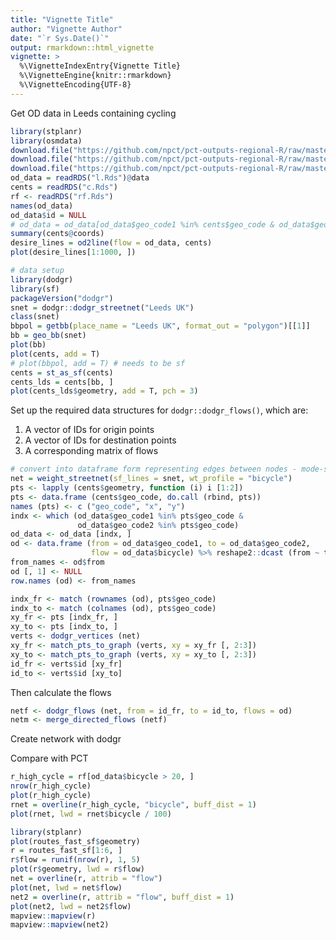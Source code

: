 ```yaml
---
title: "Vignette Title"
author: "Vignette Author"
date: "`r Sys.Date()`"
output: rmarkdown::html_vignette
vignette: >
  %\VignetteIndexEntry{Vignette Title}
  %\VignetteEngine{knitr::rmarkdown}
  %\VignetteEncoding{UTF-8}
---
```


Get OD data in Leeds containing cycling

```r
library(stplanr)
library(osmdata)
download.file("https://github.com/npct/pct-outputs-regional-R/raw/master/commute/msoa/west-yorkshire/l.Rds", "l.Rds")
download.file("https://github.com/npct/pct-outputs-regional-R/raw/master/commute/msoa/west-yorkshire/c.Rds", "c.Rds")
download.file("https://github.com/npct/pct-outputs-regional-R/raw/master/commute/msoa/west-yorkshire/rf.Rds", "rf.Rds")
od_data = readRDS("l.Rds")@data
cents = readRDS("c.Rds")
rf <- readRDS("rf.Rds")
names(od_data)
od_data$id = NULL
# od_data = od_data[od_data$geo_code1 %in% cents$geo_code & od_data$geo_code2 %in% cents$geo_code, ]
summary(cents@coords)
desire_lines = od2line(flow = od_data, cents)
plot(desire_lines[1:1000, ])
```

```r
# data setup
library(dodgr)
library(sf)
packageVersion("dodgr")
snet = dodgr::dodgr_streetnet("Leeds UK")
class(snet)
bbpol = getbb(place_name = "Leeds UK", format_out = "polygon")[[1]]
bb = geo_bb(snet)
plot(bb)
plot(cents, add = T)
# plot(bbpol, add = T) # needs to be sf
cents = st_as_sf(cents)
cents_lds = cents[bb, ]
plot(cents_lds$geometry, add = T, pch = 3)
```

Set up the required data structures for `dodgr::dodgr_flows()`, which are:

1. A vector of IDs for origin points
2. A vector of IDs for destination points
3. A corresponding matrix of flows

```r
# convert into dataframe form representing edges between nodes - mode-specific
net = weight_streetnet(sf_lines = snet, wt_profile = "bicycle")
pts <- lapply (cents$geometry, function (i) i [1:2])
pts <- data.frame (cents$geo_code, do.call (rbind, pts))
names (pts) <- c ("geo_code", "x", "y")
indx <- which (od_data$geo_code1 %in% pts$geo_code &
               od_data$geo_code2 %in% pts$geo_code)
od_data <- od_data [indx, ]
od <- data.frame (from = od_data$geo_code1, to = od_data$geo_code2,
                  flow = od_data$bicycle) %>% reshape2::dcast (from ~ to)
from_names <- od$from
od [, 1] <- NULL
row.names (od) <- from_names

indx_fr <- match (rownames (od), pts$geo_code)
indx_to <- match (colnames (od), pts$geo_code)
xy_fr <- pts [indx_fr, ]
xy_to <- pts [indx_to, ]
verts <- dodgr_vertices (net)
xy_fr <- match_pts_to_graph (verts, xy = xy_fr [, 2:3])
xy_to <- match_pts_to_graph (verts, xy = xy_to [, 2:3])
id_fr <- verts$id [xy_fr]
id_to <- verts$id [xy_to]
```


Then calculate the flows
```r
netf <- dodgr_flows (net, from = id_fr, to = id_to, flows = od)
netm <- merge_directed_flows (netf)
```





Create network with dodgr

Compare with PCT

```r
r_high_cycle = rf[od_data$bicycle > 20, ]
nrow(r_high_cycle)
plot(r_high_cycle)
rnet = overline(r_high_cycle, "bicycle", buff_dist = 1)
plot(rnet, lwd = rnet$bicycle / 100)
```




```r
library(stplanr)
plot(routes_fast_sf$geometry)
r = routes_fast_sf[1:6, ]
r$flow = runif(nrow(r), 1, 5)
plot(r$geometry, lwd = r$flow)
net = overline(r, attrib = "flow")
plot(net, lwd = net$flow)
net2 = overline(r, attrib = "flow", buff_dist = 1)
plot(net2, lwd = net2$flow)
mapview::mapview(r)
mapview::mapview(net2)
```


